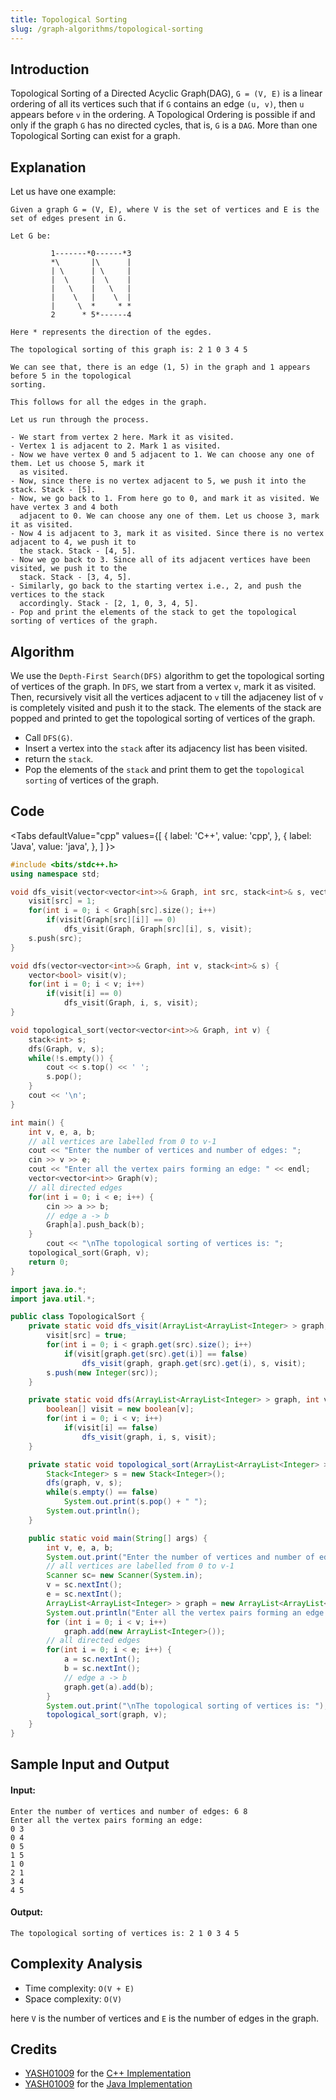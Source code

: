 ```yaml
---
title: Topological Sorting
slug: /graph-algorithms/topological-sorting
---
```


## Introduction

Topological Sorting of a Directed Acyclic Graph(DAG), `G = (V, E)` is a linear ordering of all its vertices such that if `G` contains an edge `(u, v)`, then `u` appears before `v` in the ordering. A Topological Ordering is possible if and only if the graph `G` has no directed cycles, that is, `G` is a `DAG`. More than one Topological Sorting can exist for a graph.

## Explanation

Let us have one example: 

```
Given a graph G = (V, E), where V is the set of vertices and E is the set of edges present in G.

Let G be:

         1-------*0------*3
         *\       |\      |
         | \	  | \	  |
         |  \	  |  \	  |
         |   \	  |   \   |
         |    \	  |    \  |	 
         |     \  *     * *
         2      * 5*------4

Here * represents the direction of the egdes.

The topological sorting of this graph is: 2 1 0 3 4 5

We can see that, there is an edge (1, 5) in the graph and 1 appears before 5 in the topological
sorting.

This follows for all the edges in the graph.

Let us run through the process.

- We start from vertex 2 here. Mark it as visited. 
- Vertex 1 is adjacent to 2. Mark 1 as visited.
- Now we have vertex 0 and 5 adjacent to 1. We can choose any one of them. Let us choose 5, mark it
  as visited.
- Now, since there is no vertex adjacent to 5, we push it into the stack. Stack - [5].
- Now, we go back to 1. From here go to 0, and mark it as visited. We have vertex 3 and 4 both
  adjacent to 0. We can choose any one of them. Let us choose 3, mark it as visited.
- Now 4 is adjacent to 3, mark it as visited. Since there is no vertex adjacent to 4, we push it to
  the stack. Stack - [4, 5].
- Now we go back to 3. Since all of its adjacent vertices have been visited, we push it to the
  stack. Stack - [3, 4, 5].
- Similarly, go back to the starting vertex i.e., 2, and push the vertices to the stack
  accordingly. Stack - [2, 1, 0, 3, 4, 5]. 
- Pop and print the elements of the stack to get the topological sorting of vertices of the graph.
```

## Algorithm

We use the `Depth-First Search(DFS)` algorithm to get the topological sorting of vertices of the graph. In `DFS`, we start from a vertex `v`, mark it as visited. Then, recursively visit all the vertices adjacent to `v` till the adjaceney list of `v` is completely visited and push it to the stack. The elements of the stack are popped and printed to get the topological sorting of vertices of the graph.

  - Call `DFS(G)`.
  - Insert a vertex into the `stack` after its adjacency list has been visited.
  - return the `stack`.
  - Pop the elements of the `stack` and print them to get the `topological sorting` of vertices of the graph.

## Code


<Tabs
  defaultValue="cpp"
  values={[
    { label: 'C++', value: 'cpp', },
    { label: 'Java', value: 'java', },
  ]
}>
<TabItem value="cpp">

```cpp
#include <bits/stdc++.h>
using namespace std;

void dfs_visit(vector<vector<int>>& Graph, int src, stack<int>& s, vector<bool>& visit) {
	visit[src] = 1;
	for(int i = 0; i < Graph[src].size(); i++)
		if(visit[Graph[src][i]] == 0)
		    dfs_visit(Graph, Graph[src][i], s, visit);
    s.push(src);
}

void dfs(vector<vector<int>>& Graph, int v, stack<int>& s) {
	vector<bool> visit(v);
	for(int i = 0; i < v; i++)
		if(visit[i] == 0)
			dfs_visit(Graph, i, s, visit);
}

void topological_sort(vector<vector<int>>& Graph, int v) {
	stack<int> s;
	dfs(Graph, v, s);
	while(!s.empty()) {
		cout << s.top() << ' ';
		s.pop();
	}
	cout << '\n';
}

int main() {
	int v, e, a, b;
	// all vertices are labelled from 0 to v-1
	cout << "Enter the number of vertices and number of edges: ";
	cin >> v >> e;
	cout << "Enter all the vertex pairs forming an edge: " << endl;
	vector<vector<int>> Graph(v);
	// all directed edges
	for(int i = 0; i < e; i++) {
		cin >> a >> b;
		// edge a -> b
		Graph[a].push_back(b);
	}
        cout << "\nThe topological sorting of vertices is: ";	
	topological_sort(Graph, v);
	return 0;
}
```

</TabItem>
<TabItem value="java">

```java
import java.io.*; 
import java.util.*;

public class TopologicalSort {
	private static void dfs_visit(ArrayList<ArrayList<Integer> > graph, int src, Stack<Integer> s, boolean[] visit) {
		visit[src] = true;
		for(int i = 0; i < graph.get(src).size(); i++)
			if(visit[graph.get(src).get(i)] == false)
			    dfs_visit(graph, graph.get(src).get(i), s, visit);
	    s.push(new Integer(src));
	}

	private static void dfs(ArrayList<ArrayList<Integer> > graph, int v, Stack<Integer> s) {
		boolean[] visit = new boolean[v];
		for(int i = 0; i < v; i++)
			if(visit[i] == false)
				dfs_visit(graph, i, s, visit);
	}

	private static void topological_sort(ArrayList<ArrayList<Integer> > graph, int v) {
		Stack<Integer> s = new Stack<Integer>();
		dfs(graph, v, s);
		while(s.empty() == false)
			System.out.print(s.pop() + " ");
		System.out.println();
	}

	public static void main(String[] args) {
		int v, e, a, b;
		System.out.print("Enter the number of vertices and number of edges: ");
		// all vertices are labelled from 0 to v-1
		Scanner sc= new Scanner(System.in);
		v = sc.nextInt();
		e = sc.nextInt();
		ArrayList<ArrayList<Integer> > graph = new ArrayList<ArrayList<Integer> >(v);
		System.out.println("Enter all the vertex pairs forming an edge: ");
		for (int i = 0; i < v; i++) 
            graph.add(new ArrayList<Integer>());
		// all directed edges
		for(int i = 0; i < e; i++) {
			a = sc.nextInt();
			b = sc.nextInt();
			// edge a -> b
			graph.get(a).add(b);
		} 
		System.out.print("\nThe topological sorting of vertices is: ");
		topological_sort(graph, v);
	}
}
```

</TabItem>
</Tabs>

## Sample Input and Output

#### Input:

```
Enter the number of vertices and number of edges: 6 8
Enter all the vertex pairs forming an edge: 
0 3
0 4
0 5
1 5
1 0
2 1
3 4
4 5
```

#### Output:

```
The topological sorting of vertices is: 2 1 0 3 4 5
```

## Complexity Analysis

  - Time complexity: `O(V + E)`
  - Space complexity: `O(V)`

here `V` is the number of vertices and `E` is the number of edges in the graph.

## Credits

  - [YASH01009](https://github.com/YASH01009) for the [C++ Implementation](https://github.com/TesseractCoding/NeoAlgo/blob/master/C-Plus-Plus/graphs/TopologicalSort.cpp)
  - [YASH01009](https://github.com/YASH01009) for the [Java Implementation](https://github.com/TesseractCoding/NeoAlgo/blob/master/Java/graphs/TopologicalSort.java)
